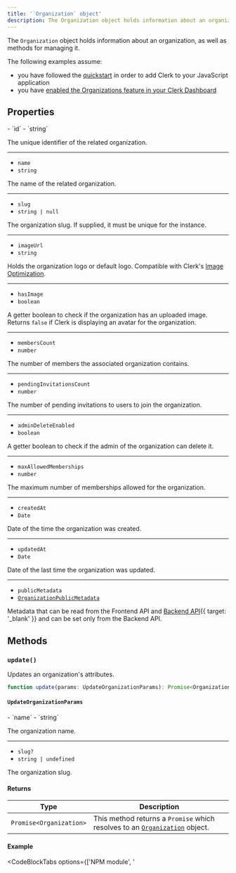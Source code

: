 ```yaml
---
title: '`Organization` object'
description: The Organization object holds information about an organization, as well as methods for managing it.
---
```


The `Organization` object holds information about an organization, as well as methods for managing it.

The following examples assume:

- you have followed the [quickstart](/docs/quickstarts/javascript) in order to add Clerk to your JavaScript application
- you have [enabled the Organizations feature in your Clerk Dashboard](/docs/organizations/overview#enable-organizations-in-your-application)

## Properties

<Properties>
  - `id`
  - `string`

  The unique identifier of the related organization.

  ---

  - `name`
  - `string`

  The name of the related organization.

  ---

  - `slug`
  - `string | null`

  The organization slug. If supplied, it must be unique for the instance.

  ---

  - `imageUrl`
  - `string`

  Holds the organization logo or default logo. Compatible with Clerk's [Image Optimization](/docs/guides/image-optimization/imageurl-image-optimization).

  ---

  - `hasImage`
  - `boolean`

  A getter boolean to check if the organization has an uploaded image. Returns `false` if Clerk is displaying an avatar for the organization.

  ---

  - `membersCount`
  - `number`

  The number of members the associated organization contains.

  ---

  - `pendingInvitationsCount`
  - `number`

  The number of pending invitations to users to join the organization.

  ---

  - `adminDeleteEnabled`
  - `boolean`

  A getter boolean to check if the admin of the organization can delete it.

  ---

  - `maxAllowedMemberships`
  - `number`

  The maximum number of memberships allowed for the organization.

  ---

  - `createdAt`
  - `Date`

  Date of the time the organization was created.

  ---

  - `updatedAt`
  - `Date`

  Date of the last time the organization was updated.

  ---

  - `publicMetadata`
  - [`OrganizationPublicMetadata`](/docs/references/javascript/types/metadata#organization-public-metadata)

  Metadata that can be read from the Frontend API and [Backend API](/docs/reference/backend-api){{ target: '_blank' }} and can be set only from the Backend API.
</Properties>

## Methods

### `update()`

Updates an organization's attributes.

```typescript
function update(params: UpdateOrganizationParams): Promise<Organization>
```

#### `UpdateOrganizationParams`

<Properties>
  - `name`
  - `string`

  The organization name.

  ---

  - `slug?`
  - `string | undefined`

  The organization slug.
</Properties>

#### Returns

| Type | Description |
| - | - |
| `Promise<Organization>` | This method returns a `Promise` which resolves to an [`Organization`](#organization) object. |

#### Example

<CodeBlockTabs options={['NPM module', '<script>']}>
  ```js {{ filename: 'main.js', mark: [10, 11] }}
  import { Clerk } from '@clerk/clerk-js'

  // Initialize Clerk with your Clerk publishable key
  const clerk = new Clerk('{{pub_key}}')
  await clerk.load()

  if (clerk.user) {
    // Check for an active organization
    if (clerk.organization) {
      await clerk.organization
        .update({ name: 'New Name' })
        .then((res) => console.log(res))
        .catch((error) => console.log('An error occurred:', error.errors))
    } else {
      // If there is no active organization,
      // mount Clerk's <OrganizationSwitcher />
      // to allow the user to set an organization as active
      document.getElementById('app').innerHTML = `
        <h2>Select an organization to set it as active</h2>
        <div id="org-switcher"></div>
      `

      const orgSwitcherDiv = document.getElementById('org-switcher')

      clerk.mountOrganizationSwitcher(orgSwitcherDiv)
    }
  } else {
    document.getElementById('app').innerHTML = `
      <div id="sign-in"></div>
    `

    const signInDiv = document.getElementById('sign-in')

    clerk.mountSignIn(signInDiv)
  }
  ```

  ```html {{ filename: 'index.html', mark: [19, 20] }}
  <div id="app"></div>

  <!-- Initialize Clerk with your
    Clerk Publishable key and Frontend API URL -->
  <script
    async
    crossorigin="anonymous"
    data-clerk-publishable-key="{{pub_key}}"
    src="https://{{fapi_url}}/npm/@clerk/clerk-js@latest/dist/clerk.browser.js"
    type="text/javascript"
  ></script>

  <script>
    window.addEventListener('load', async function () {
      await Clerk.load()
      if (Clerk.user) {
        // Check for an active organization
        if (Clerk.organization) {
          await Clerk.organization
            .update({ name: 'New Name' })
            .then((res) => console.log(res))
            .catch((error) => console.log('An error occurred:', error.errors))
        } else {
          // If there is no active organization,
          // mount Clerk's <OrganizationSwitcher />
          // to allow the user to set an organization as active
          document.getElementById('app').innerHTML = `
              <h2>Select an organization to set it as active</h2>
              <div id="org-switcher"></div>
            `

          const orgSwitcherDiv = document.getElementById('org-switcher')

          Clerk.mountOrganizationSwitcher(orgSwitcherDiv)
        }
      } else {
        document.getElementById('app').innerHTML = `
            <div id="sign-in"></div>
          `

        const signInDiv = document.getElementById('sign-in')

        Clerk.mountSignIn(signInDiv)
      }
    })
  </script>
  ```
</CodeBlockTabs>

### `destroy()`

Deletes the organization. Only administrators can delete an organization.

Deleting an organization will also delete all memberships and invitations. **This is not reversible.**

```typescript
function destroy(): Promise<void>
```

#### Returns

| Type | Description |
| - | - |
| `Promise<void>` | This method returns a `Promise` which doesn't resolve to any value. |

#### Example

<CodeBlockTabs options={['NPM module', '<script>']}>
  ```js {{ filename: 'main.js', mark: [10, 11] }}
  import { Clerk } from '@clerk/clerk-js'

  // Initialize Clerk with your Clerk publishable key
  const clerk = new Clerk('{{pub_key}}')
  await clerk.load()

  if (clerk.user) {
    // Check for an active organization
    if (clerk.organization) {
      await clerk.organization
        .destroy()
        .then((res) => console.log(res))
        .catch((error) => console.log('An error occurred:', error.errors))
    } else {
      // If there is no active organization,
      // mount Clerk's <OrganizationSwitcher />
      // to allow the user to set an organization as active
      document.getElementById('app').innerHTML = `
        <h2>Select an organization to set it as active</h2>
        <div id="org-switcher"></div>
      `

      const orgSwitcherDiv = document.getElementById('org-switcher')

      clerk.mountOrganizationSwitcher(orgSwitcherDiv)
    }
  } else {
    document.getElementById('app').innerHTML = `
      <div id="sign-in"></div>
    `

    const signInDiv = document.getElementById('sign-in')

    clerk.mountSignIn(signInDiv)
  }
  ```

  ```html {{ filename: 'index.html', mark: [19, 20] }}
  <div id="app"></div>

  <!-- Initialize Clerk with your
    Clerk Publishable key and Frontend API URL -->
  <script
    async
    crossorigin="anonymous"
    data-clerk-publishable-key="{{pub_key}}"
    src="https://{{fapi_url}}/npm/@clerk/clerk-js@latest/dist/clerk.browser.js"
    type="text/javascript"
  ></script>

  <script>
    window.addEventListener('load', async function () {
      await Clerk.load()
      if (Clerk.user) {
        // Check for an active organization
        if (Clerk.organization) {
          await Clerk.organization
            .destroy()
            .then((res) => console.log(res))
            .catch((error) => console.log('An error occurred:', error.errors))
        } else {
          // If there is no active organization,
          // mount Clerk's <OrganizationSwitcher />
          // to allow the user to set an organization as active
          document.getElementById('app').innerHTML = `
              <h2>Select an organization to set it as active</h2>
              <div id="org-switcher"></div>
            `

          const orgSwitcherDiv = document.getElementById('org-switcher')

          Clerk.mountOrganizationSwitcher(orgSwitcherDiv)
        }
      } else {
        document.getElementById('app').innerHTML = `
            <div id="sign-in"></div>
          `

        const signInDiv = document.getElementById('sign-in')

        Clerk.mountSignIn(signInDiv)
      }
    })
  </script>
  ```
</CodeBlockTabs>

### `setLogo()`

Sets or replaces an organization's logo. The logo must be an image and its size cannot exceed 10MB.

```typescript
function setLogo(params: SetOrganizationLogoParams): Promise<Organization>
```

#### `SetOrganizationLogoParams`

<Properties>
  - `file`
  - `File | Blob | null`

  An image file or blob which cannot exceed 10MB. Passing `null` will delete the organization's current logo.
</Properties>

#### Returns

| Type | Description |
| - | - |
| `Promise<Organization>` | This method returns a `Promise` which resolves to an [`Organization`](#organization) object. |

#### Example

<Tabs items={['NPM module', '<script>']}>
  <Tab>
    Use the following tabs to view the code necessary for each file.

    <CodeBlockTabs options={["index.html", "main.js"]}>
      ```html {{ filename: 'index.html' }}
      <!doctype html>
      <html lang="en">
        <head>
          <meta charset="UTF-8" />
          <link rel="icon" type="image/svg+xml" href="/vite.svg" />
          <meta name="viewport" content="width=device-width, initial-scale=1.0" />
          <title>Clerk + JavaScript App</title>
        </head>
        <body>
          <div id="app"></div>

          <input type="file" id="org-logo" />
          <button id="upload-logo">Upload Logo</button>

          <script type="module" src="/main.js"></script>
        </body>
      </html>
      ```

      ```js {{ filename: 'main.js', mark: [14, 15] }}
      import { Clerk } from '@clerk/clerk-js'

      // Initialize Clerk with your Clerk publishable key
      const clerk = new Clerk('{{pub_key}}')
      await clerk.load()

      if (clerk.user) {
        // Check for an active organization
        if (clerk.organization) {
          // Update the organization's logo
          document.getElementById('upload-logo').addEventListener('click', () => {
            const orgLogo = document.getElementById('org-logo').files[0]

            clerk.organization
              .setLogo({ file: orgLogo })
              .then((res) => console.log(res))
              .catch((error) => console.log('An error occurred:', error.errors))
          })
        } else {
          // If there is no active organization,
          // mount Clerk's <OrganizationSwitcher />
          // to allow the user to set an organization as active
          document.getElementById('app').innerHTML = `
            <h2>Select an organization to set it as active</h2>
            <div id="org-switcher"></div>
          `

          const orgSwitcherDiv = document.getElementById('org-switcher')

          clerk.mountOrganizationSwitcher(orgSwitcherDiv)
        }
      } else {
        document.getElementById('app').innerHTML = `
          <div id="sign-in"></div>
        `

        const signInDiv = document.getElementById('sign-in')

        clerk.mountSignIn(signInDiv)
      }
      ```
    </CodeBlockTabs>
  </Tab>

  <Tab>
    ```html {{ filename: 'index.html', mark: [27, 28] }}
    <div id="app"></div>

    <input type="file" id="org-logo" />
    <button id="upload-logo">Upload Logo</button>

    <!-- Initialize Clerk with your
    Clerk Publishable key and Frontend API URL -->
    <script
      async
      crossorigin="anonymous"
      data-clerk-publishable-key="{{pub_key}}"
      src="https://{{fapi_url}}/npm/@clerk/clerk-js@latest/dist/clerk.browser.js"
      type="text/javascript"
    ></script>

    <script>
      window.addEventListener('load', async function () {
        await Clerk.load()

        if (Clerk.user) {
          // Check for an active organization
          if (Clerk.organization) {
            // Update the organization's logo
            document.getElementById('upload-logo').addEventListener('click', () => {
              const orgLogo = document.getElementById('org-logo').files[0]

              Clerk.organization
                .setLogo({ file: orgLogo })
                .then((res) => console.log(res))
                .catch((error) => console.log('An error occurred:', error.errors))
            })
          } else {
            // If there is no active organization,
            // mount Clerk's <OrganizationSwitcher />
            // to allow the user to set an organization as active
            document.getElementById('app').innerHTML = `
                <h2>Select an organization to set it as active</h2>
                <div id="org-switcher"></div>
              `

            const orgSwitcherDiv = document.getElementById('org-switcher')

            Clerk.mountOrganizationSwitcher(orgSwitcherDiv)
          }
        } else {
          document.getElementById('app').innerHTML = `
              <div id="sign-in"></div>
            `

          const signInDiv = document.getElementById('sign-in')

          Clerk.mountSignIn(signInDiv)
        }
      })
    </script>
    ```
  </Tab>
</Tabs>

### `getRoles()`

Returns a paginated list of roles in the organization.

```ts
function getRoles(params?: GetRolesParams): Promise<ClerkPaginatedResponse<RoleResource>>
```

#### `GetRolesParams`

<Properties>
  - `initialPage?`
  - `number`

  A number that can be used to skip the first n-1 pages. For example, if `initialPage` is set to 10, it is will skip the first 9 pages and will fetch the 10th page.

  ---

  - `pageSize?`
  - `number`

  A number that indicates the maximum number of results that should be returned for a specific page.
</Properties>

#### Returns

| Type | Description |
| - | - |
| `Promise<ClerkPaginatedResponse<RoleResource>>` | This method returns a `Promise` which resolves to a [`ClerkPaginatedResponse`](/docs/references/javascript/types/clerk-paginated-response) of [`RoleResource`](#role-resource) objects. |

#### `RoleResource`

An _experimental_ interface that includes information about a user's role.

<Properties>
  - `id`
  - `string`

  The unique identifier of the role.

  ---

  - `key`
  - `string`

  The unique key of the role.

  ---

  - `name`
  - `string`

  The name of the role.

  ---

  - `description`
  - `string`

  The description of the role.

  ---

  - `permissions`
  - <code>[PermissionResource](#permission-resource)\[]</code>

  The permissions of the role.

  ---

  - `createdAt`
  - `string`

  The date and time the role was created.

  ---

  - `updatedAt`
  - `string`

  The date and time the role was last updated.
</Properties>

#### `PermissionResource`

An _experimental_ interface that includes information about a user's permission.

<Properties>
  - `id`
  - `string`

  The unique identifier of the role.

  ---

  - `key`
  - `string`

  The unique key of the role.

  ---

  - `name`
  - `string`

  The name of the role.

  ---

  - `type`
  - `'system' | 'user'`

  The type of the permission.

  ---

  - `createdAt`
  - `string`

  The date and time the role was created.

  ---

  - `updatedAt`
  - `string`

  The date and time the role was last updated.
</Properties>

#### Example

<CodeBlockTabs options={['NPM module', '<script>']}>
  ```js {{ filename: 'main.js', mark: [10, 11] }}
  import { Clerk } from '@clerk/clerk-js'

  // Initialize Clerk with your Clerk publishable key
  const clerk = new Clerk('{{pub_key}}')
  await clerk.load()

  if (clerk.user) {
    // Check for an active organization
    if (clerk.organization) {
      await clerk.organization
        .getRoles()
        .then((res) => console.log(res))
        .catch((error) => console.log('An error occurred:', error.errors))
    } else {
      // If there is no active organization,
      // mount Clerk's <OrganizationSwitcher />
      // to allow the user to set an organization as active
      document.getElementById('app').innerHTML = `
        <h2>Select an organization to set it as active</h2>
        <div id="org-switcher"></div>
      `

      const orgSwitcherDiv = document.getElementById('org-switcher')

      clerk.mountOrganizationSwitcher(orgSwitcherDiv)
    }
  } else {
    document.getElementById('app').innerHTML = `
      <div id="sign-in"></div>
    `

    const signInDiv = document.getElementById('sign-in')

    clerk.mountSignIn(signInDiv)
  }
  ```

  ```html {{ filename: 'index.html', mark: [19, 20] }}
  <div id="app"></div>

  <!-- Initialize Clerk with your
    Clerk Publishable key and Frontend API URL -->
  <script
    async
    crossorigin="anonymous"
    data-clerk-publishable-key="{{pub_key}}"
    src="https://{{fapi_url}}/npm/@clerk/clerk-js@latest/dist/clerk.browser.js"
    type="text/javascript"
  ></script>

  <script>
    window.addEventListener('load', async function () {
      await Clerk.load()
      if (Clerk.user) {
        // Check for an active organization
        if (Clerk.organization) {
          await Clerk.organization
            .getRoles()
            .then((res) => console.log(res))
            .catch((error) => console.log('An error occurred:', error.errors))
        } else {
          // If there is no active organization,
          // mount Clerk's <OrganizationSwitcher />
          // to allow the user to set an organization as active
          document.getElementById('app').innerHTML = `
              <h2>Select an organization to set it as active</h2>
              <div id="org-switcher"></div>
            `

          const orgSwitcherDiv = document.getElementById('org-switcher')

          Clerk.mountOrganizationSwitcher(orgSwitcherDiv)
        }
      } else {
        document.getElementById('app').innerHTML = `
            <div id="sign-in"></div>
          `

        const signInDiv = document.getElementById('sign-in')

        Clerk.mountSignIn(signInDiv)
      }
    })
  </script>
  ```
</CodeBlockTabs>

## Additional methods

In addition to the methods listed on this page, the `Organization` object also has the following methods:

### Members

- [`getMemberships()`](/docs/references/javascript/organization/members#get-memberships)
- [`addMember()`](/docs/references/javascript/organization/members#add-member)
- [`updateMember()`](/docs/references/javascript/organization/members#update-member)
- [`removeMember()`](/docs/references/javascript/organization/members#remove-member)

### Membership requests

- [`getMembershipRequests()`](/docs/references/javascript/organization/membership-request#get-membership-requests)

### Invitations

- [`getInvitations()`](/docs/references/javascript/organization/invitations#get-invitations)
- [`inviteMember()`](/docs/references/javascript/organization/invitations#invite-member)
- [`inviteMembers()`](/docs/references/javascript/organization/invitations#invite-members)

### Domains

- [`getDomains()`](/docs/references/javascript/organization/domains#get-domains)
- [`getDomain()`](/docs/references/javascript/organization/domains#get-domain)
- [`createDomain()`](/docs/references/javascript/organization/domains#create-domain)
